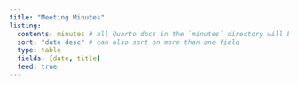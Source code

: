 ```yaml
---
title: "Meeting Minutes"
listing: 
  contents: minutes # all Quarto docs in the `minutes` directory will be included on your listing page
  sort: "date desc" # can also sort on more than one field
  type: table
  fields: [date, title]
  feed: true
---
```

